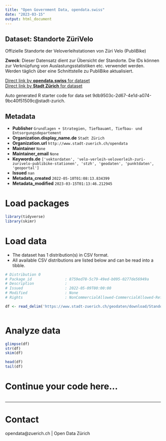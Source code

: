 ```yaml
---
title: "Open Government Data, opendata.swiss"
date: "2023-03-15"
output: html_document
---
```


## Dataset: Standorte ZüriVelo

Offizielle Standorte der Veloverleihstationen von Züri Velo (PubliBike)

**Zweck**: Dieser Datensatz dient zur Übersicht der Standorte. Die IDs können zur Verknüpfung von Auslastungsstatistiken etc. verwendet werden. Werden täglich über eine Schnittstelle zu PubliBike aktualisiert.

[Direct link by **opendata.swiss** for dataset](https://opendata.swiss/de/dataset/standorte-zurivelo)<br>
[Direct link by **Stadt Zürich** for dataset](https://data.stadt-zuerich.ch/dataset/geo_standorte_zuerivelo)

Auto generated R starter code for data set 9db9503c-2d67-4e1d-a074-9bc40f51509c@stadt-zurich.

## Metadata

- **Publisher** `Grundlagen + Strategien, Tiefbauamt, Tiefbau- und Entsorgungsdepartement`
- **Organization.display_name.de** `Stadt Zürich`
- **Organization.url** `http://www.stadt-zuerich.ch/opendata`
- **Maintainer** `None`
- **Maintainer_email** `None`
- **Keywords.de** `['vektordaten', 'velo-verleih-veloverleih-zuri-zurivelo-publibike-stationen', 'stzh', 'geodaten', 'punktdaten', 'geoportal']`
- **Issued** `nan`
- **Metadata_created** `2022-05-10T01:08:13.834399`
- **Metadata_modified** `2023-03-15T01:13:46.212945`


# Load packages

```r

library(tidyverse)
library(skimr)

```

# Load data

-   The dataset has 1 distribution(s) in CSV format.
-   All available CSV distributions are listed below and can be read into a tibble.

```r

# Distribution 0
# Package_id               : 8759ed78-5c79-49ed-b095-0277de56949a
# Description              : 
# Issued                   : 2022-05-09T00:00:00
# Modified                 : None
# Rights                   : NonCommercialAllowed-CommercialAllowed-ReferenceNotRequired

df <- read_delim('https://www.stadt-zuerich.ch/geodaten/download/Standorte_ZueriVelo?format=10008')



```

# Analyze data

```r

glimpse(df)
str(df)
skim(df)

head(df)
tail(df)

```

# Continue your code here...

```r

```

------------------------------------------------------------------------

# Contact

opendata@zuerich.ch | Open Data Zürich
